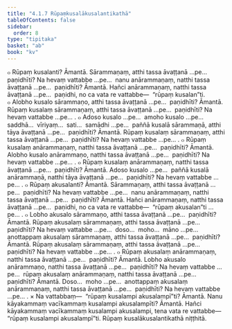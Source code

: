 ```yaml
---
title: "4.1.7 Rūpaṃkusalākusalantikathā"
tableOfContents: false
sidebar:
  order: 8
type: "tipitaka"
basket: "ab"
book: "kv"
---
```



<DynamicBreadcrumb />

<Division number="760" book="kv">

<Paragraph number="2404" book="kv">
๐ Rūpaṃ kusalanti? Āmantā. Sārammaṇaṃ, atthi tassa āvaṭṭanā …pe…  paṇidhīti? Na hevaṃ vattabbe …pe…  nanu anārammaṇaṃ, natthi tassa āvaṭṭanā …pe…  paṇidhīti? Āmantā. Hañci anārammaṇaṃ, natthi tassa āvaṭṭanā …pe…  paṇidhi, no ca vata re vattabbe—  “rūpaṃ kusalan”ti.
</Paragraph>

</Division>
<Division number="761" book="kv">

<Paragraph number="2405" book="kv">
๐ Alobho kusalo sārammaṇo, atthi tassa āvaṭṭanā …pe…  paṇidhīti? Āmantā. Rūpaṃ kusalaṃ sārammaṇaṃ, atthi tassa āvaṭṭanā …pe…  paṇidhīti? Na hevaṃ vattabbe …pe… .
</Paragraph>

<Paragraph number="2406" book="kv">
๐ Adoso kusalo …pe…  amoho kusalo …pe…  saddhā…  vīriyaṃ…  sati…  samādhi …pe…  paññā kusalā sārammaṇā, atthi tāya āvaṭṭanā …pe…  paṇidhīti? Āmantā. Rūpaṃ kusalaṃ sārammaṇaṃ, atthi tassa āvaṭṭanā …pe…  paṇidhīti? Na hevaṃ vattabbe …pe… .
</Paragraph>

<Paragraph number="2407" book="kv">
๐ Rūpaṃ kusalaṃ anārammaṇaṃ, natthi tassa āvaṭṭanā …pe…  paṇidhīti? Āmantā. Alobho kusalo anārammaṇo, natthi tassa āvaṭṭanā …pe…  paṇidhīti? Na hevaṃ vattabbe …pe… .
</Paragraph>

<Paragraph number="2408" book="kv">
๐ Rūpaṃ kusalaṃ anārammaṇaṃ, natthi tassa āvaṭṭanā …pe…  paṇidhīti? Āmantā. Adoso kusalo …pe…  paññā kusalā anārammaṇā, natthi tāya āvaṭṭanā …pe…  paṇidhīti? Na hevaṃ vattabbe …pe… .
</Paragraph>

</Division>
<Division number="762" book="kv">

<Paragraph number="2409" book="kv">
๐ Rūpaṃ akusalanti? Āmantā. Sārammaṇaṃ, atthi tassa āvaṭṭanā …pe…  paṇidhīti? Na hevaṃ vattabbe …pe…  nanu anārammaṇaṃ, natthi tassa āvaṭṭanā …pe…  paṇidhīti? Āmantā. Hañci anārammaṇaṃ, natthi tassa āvaṭṭanā …pe…  paṇidhi, no ca vata re vattabbe—  “rūpaṃ akusalan”ti …pe… .
</Paragraph>

</Division>
<Division number="763" book="kv">

<Paragraph number="2410" book="kv">
๐ Lobho akusalo sārammaṇo, atthi tassa āvaṭṭanā …pe…  paṇidhīti? Āmantā. Rūpaṃ akusalaṃ sārammaṇaṃ, atthi tassa āvaṭṭanā …pe…  paṇidhīti? Na hevaṃ vattabbe …pe…  doso…  moho…  māno …pe…  anottappaṃ akusalaṃ sārammaṇaṃ, atthi tassa āvaṭṭanā …pe…  paṇidhīti? Āmantā. Rūpaṃ akusalaṃ sārammaṇaṃ, atthi tassa āvaṭṭanā …pe…  paṇidhīti? Na hevaṃ vattabbe …pe… .
</Paragraph>

<Paragraph number="2411" book="kv">
๐ Rūpaṃ akusalaṃ anārammaṇaṃ, natthi tassa āvaṭṭanā …pe…  paṇidhīti? Āmantā. Lobho akusalo anārammaṇo, natthi tassa āvaṭṭanā …pe…  paṇidhīti? Na hevaṃ vattabbe …pe…  rūpaṃ akusalaṃ anārammaṇaṃ, natthi tassa āvaṭṭanā …pe…  paṇidhīti? Āmantā. Doso…  moho …pe…  anottappaṃ akusalaṃ anārammaṇaṃ, natthi tassa āvaṭṭanā …pe…  paṇidhīti? Na hevaṃ vattabbe …pe… .
</Paragraph>

</Division>
<Division number="764" book="kv">

<Paragraph number="2412" book="kv">
× Na vattabbaṃ—  “rūpaṃ kusalampi akusalampī”ti? Āmantā. Nanu kāyakammaṃ vacīkammaṃ kusalampi akusalampīti? Āmantā. Hañci kāyakammaṃ vacīkammaṃ kusalampi akusalampi, tena vata re vattabbe—  “rūpaṃ kusalampi akusalampī”ti.

</Paragraph>
</Division>

<Paragraph number="2413" type="center" book="kv">
Rūpaṃ kusalākusalantikathā niṭṭhitā.
</Paragraph>